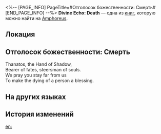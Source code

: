 <%-- [PAGE_INFO]
PageTitle=#Отголосок божественности: Смерть#
[END_PAGE_INFO] --%>
{{Дополнить}}
{{Книга Инфобокс
|id           = 516
|partIds      = 190843
|Название     = Divine Echo: Death
|Изображение  = Предмет Книга Амфореус 3.png
|Мир          = Amphoreus
|Томов        = 1
|Автор        = <!--нужно добавить-->
|Описание     = A memory left by a Titan's Miracle. Only those who have received divine blessings can hear such holy resonance... Listen, spirits in the endless River of Souls murmur as they wander.
|Том1         = {{tx}}
|Источник1    = {{tx|Отсутствует источник}}
|Персонажи    = Thanatos
|Фракции      = 
}}
'''Divine Echo: Death''' — одна из [[Книги|книг]], которую можно найти на [[Amphoreus]].

==Локация==
{{Отметка карты|<!--название карты-->|<!--id отметки-->}}

==Отголосок божественности: Смерть==
Thanatos, the Hand of Shadow,<br />
Bearer of fates, steersman of souls.<br />
We pray you stay far from us<br />
To make the dying of a person a blessing.

==На других языках==
{{На других языках
|en   = Divine Echo: Death
|zhs  = 神性的回响：死亡
|zht  = 神性的迴響：死亡
|ja   = 神性の反響：死
|ko   = 신성의 메아리: 죽음
|es   = Eco divino: la Muerte
|fr   = Écho divin&nbsp;: Mort
|ru   = Отголосок божественности: Смерть
|th   = แว่วเสียงศักดิ์สิทธิ์: ความตาย
|vi   = Tiếng Vọng Thần Tính: Tử Vong
|de   = Göttliches Echo: Tod
|id   = Gema Ilahi: Kematian
|pt   = Eco Divino: Morte
}}

==История изменений==
{{История изменений|3.5}}

[[en:]]